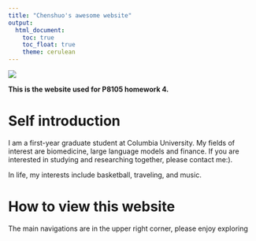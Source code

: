 ```yaml
---
title: "Chenshuo's awesome website"
output: 
  html_document:
    toc: true
    toc_float: true
    theme: cerulean
---
```



![](images/samoyed.jpg)



**This is the website used for P8105 homework 4.**



# Self introduction

I am a first-year graduate student at Columbia University. My fields of interest are biomedicine, large language models and finance. If you are interested in studying and researching together, please contact me:).

In life, my interests include basketball, traveling, and music.


# How to view this website

The main navigations are in the upper right corner, please enjoy exploring
